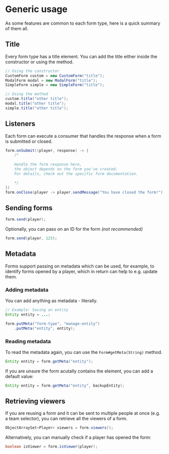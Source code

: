 
# Generic usage
As some features are common to each form type, here is a quick summary of them all.

## Title
Every form type has a title element. You can add the title either inside the constructor or using the method.
```java
// Using the constructor
CustomForm custom = new CustomForm("title");
ModalForm modal = new ModalForm("title");
SimpleForm simple = new SimpleForm("title");

// Using the method
custom.title("other title");
modal.title("other title");
simple.title("other title");
```

## Listeners
Each form can execute a consumer that handles the response when a form is submitted or closed.
```java
form.onSubmit((player, response) -> {
    /*
    
    Handle the form response here,
    the object depends on the form you've created.
    For details, check out the specific form documentation.

    */
})
form.onClose(player -> player.sendMessage("You have closed the form!"));
```

## Sending forms

```java
form.send(player);
```

Optionally, you can pass on an ID for the form *(not recommended)*
```java
form.send(player, 123);
```

## Metadata
Forms support passing on metadata which can be used, for example, to identify forms opened by a player, which in return can help to e.g. update them.

### Adding metadata
You can add anything as metadata - literally.
```java
// Example: Saving an entity
Entity entity = ...;

form.putMeta("form-type", "manage-entity")
    .putMeta("entity", entity);
```

### Reading metadata
To read the metadata again, you can use the `Form#getMeta(String)` method.
```java
Entity entity = form.getMeta("entity");
```

If you are unsure the form acutally contains the element, you can add a default value:
```java
Entity entity = form.getMeta("entity", backupEntity);
```

## Retrieving viewers
If you are reusing a form and it can be sent to multiple people at once (e.g. a team selector), you can retrieve all the viewers of a form.
```java
ObjectArraySet<Player> viewers = form.viewers();
```

Alternatively, you can manually check if a player has opened the form:
```java
boolean isViewer = form.isViewer(player);
```
